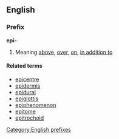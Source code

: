 ==English==
===Prefix===
'''epi-'''

#Meaning [[above]], [[over]], [[on]], [[in addition to]]

====Related terms====
*[[epicentre]]
*[[epidermis]]
*[[epidural]]
*[[epiglottis]]
*[[epiphenomenon]]
*[[epitome]]
*[[epitrochoid]]

[[Category:English prefixes]]